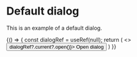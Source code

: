 
<Meta title="Library/Dialog" component={Dialog} />

# Default dialog

This is an example of a default dialog.

<Canvas>
    <Story name="Default example">
        {() => {
        const dialogRef = useRef(null);
        return (
            <>
                <Tooltip title="Manage columns" placement="top">
                    <Button variant="ghost" onClick={() => dialogRef?.current?.open()}>
                        Open dialog
                    </Button>
                </Tooltip>
                <Dialog title="Dialog title" cancelButton="Cancel" primaryButton="Submit" ref={dialogRef}>
                    This is a dialog 
                </Dialog>
            </>
        )
      }}
    </Story>
</Canvas>
